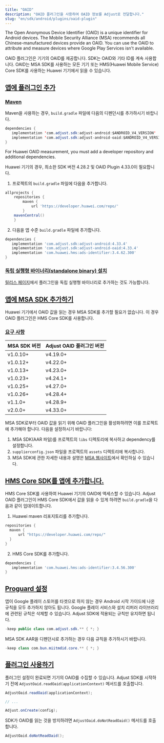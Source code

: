 ```yaml
---
title: "OAID"
description: "OAID 플러그인을 사용하여 OAID 정보를 Adjust로 전달합니다."
slug: "en/sdk/android/plugins/oaid-plugin"
---
```

The Open Anonymous Device Identifier \(OAID\) is a unique identifier for Android devices. The Mobile Security Alliance \(MSA\) recommends all Chinese\-manufactured devices provide an OAID. You can use the OAID to attribute and measure devices where Google Play Services isn't available.

OAID 플러그인은 기기의 OAID를 제공합니다. SDK는 OAID와 기타 ID를 계속 사용합니다. OAID는 MSA SDK를 사용하는 모든 기기 또는 HMS\(Huawei Mobile Service\) Core SDK를 사용하는 Huawei 기기에서 읽을 수 있습니다.

[앱에 플러그인 추가](add-the-plugin-to-your-app)
----------------------------------------

### [Maven](maven)

Maven을 사용하는 경우, `build.gradle` 파일에 다음의 디펜던시를 추가하시기 바랍니다. 

```java
dependencies {
   implementation 'com.adjust.sdk:adjust-android:$ANDROID_V4_VERSION'
   implementation 'com.adjust.sdk:adjust-android-oaid:$ANDROID_V4_VERSION'
}
```

For Huawei OAID measurement, you must add a developer repository and additional dependencies.
<callout type="important"> 

Huawei 기기의 경우, 최소한 SDK 버전 4\.28\.2 및 OAID Plugin 4\.33\.0이 필요합니다.
</Callout> 

1. 프로젝트의 `build.gradle` 파일에 다음을 추가합니다.

```groovy
allprojects {
    repositories {
        maven {
            url 'https://developer.huawei.com/repo/'
        }
    mavenCentral()
    }
```

2. 다음을 앱 수준 `build.gradle` 파일에 추가합니다.

```groovy
dependencies {
   implementation 'com.adjust.sdk:adjust-android:4.33.4'
   implementation 'com.adjust.sdk:adjust-android-oaid:4.33.4'
   implementation 'com.huawei.hms:ads-identifier:3.4.62.300'
}
```

### [독립 실행형 바이너리\(standalone binary\) 설치](install-standalone-binary)

[릴리스 페이지](https://github.com/adjust/android_sdk/releases)에서 플러그인을 독립 실행형 바이너리로 추가하는 것도 가능합니다.

[앱에 MSA SDK 추가하기](add-the-msa-sdk-to-your-app)
----------------------------------------------

<callout type="note"> 

Huawei 기기에서 OAID 값을 읽는 경우 MSA SDK를 추가할 필요가 없습니다. 이 경우 OAID 플러그인은 HMS Core SDK를 사용합니다.
</Callout> 

### [요구 사항](requirements)

|   MSA SDK 버전   | Adjust OAID 플러그인 버전 |
|----------------|---------------------|
| v1\.0\.10\+ | v4\.19\.0\+      |
| v1\.0\.12\+ | v4\.22\.0\+      |
| v1\.0\.13\+ | v4\.23\.0\+      |
| v1\.0\.23\+ | v4\.24\.1\+      |
| v1\.0\.25\+ | v4\.27\.0\+      |
| v1\.0\.26\+ | v4\.28\.4\+      |
| v1\.1\.0\+  | v4\.28\.9\+      |
| v2\.0\.0\+  | v4\.33\.0\+      |

MSA SDK로부터 OAID 값을 읽기 위해 OAID 플러그인을 활성화하려면 이를 프로젝트에 추가해야 합니다. 다음을 설정하시기 바랍니다:

1. MSA SDK\(AAR 파일\)를 프로젝트의 `libs` 디렉토리에 복사하고 dependency를 설정합니다.
2. `supplierconfig.json` 파일을 프로젝트의 `assets` 디렉토리에 복사합니다.
3. MSA SDK에 관한 자세한 내용과 설명은 [MSA 웹사이트](http://www.msa-alliance.cn/col.jsp?id=120)에서 확인하실 수 있습니다.

[HMS Core SDK를 앱에 추가합니다.](add-the-hms-core-sdk-to-your-app)
-----------------------------------------------------------

HMS Core SDK를 사용하여 Huawei 기기의 OAID에 액세스할 수 있습니다. Adjust OAID 플러그인이 HMS Core SDK에서 값을 읽을 수 있게 하려면 `build.gradle`을 다음과 같이 업데이트합니다.

1. Huawei maven 리포지토리를 추가합니다.

```groovy
repositories {
  maven {
      url "https://developer.huawei.com/repo/"
  }
}
```

2. HMS Core SDK를 추가합니다.

```groovy
dependencies {
   implementation 'com.huawei.hms:ads-identifier:3.4.56.300'
}
```

[Proguard 설정](proguard-settings)
--------------------------------

앱이 Google 플레이 스토어를 타겟으로 하지 않는 경우 Android 시작 가이드에 나온 규칙을 모두 추가하지 않아도 됩니다. Google 플레이 서비스와 설치 리퍼러 라이브러리에 관련된 규칙은 삭제할 수 있습니다. Adjust SDK에 적용되는 규칙만 유지하면 됩니다.

```java
-keep public class com.adjust.sdk.** { *; }
```

MSA SDK AAR을 디펜던시로 추가하는 경우 다음 규칙을 추가하시기 바랍니다.

```java
-keep class com.bun.miitmdid.core.** { *; }
```

[플러그인 사용하기](use-the-plugin)
---------------------------

플러그인 설정이 완료되면 기기의 OAID를 수집할 수 있습니다. Adjust SDK를 시작하기 전에 `AdjustOaid.readOaid(applicationContext)` 메서드를 호출합니다.
<tabs> <tab title="Java"> 

```java
AdjustOaid.readOaid(applicationContext);

// ...

Adjust.onCreate(config);
```

</Tab> </Tabs> 

SDK가 OAID를 읽는 것을 방지하려면 `AdjustOaid.doNotReadOaid()` 메서드를 호출합니다.
<tabs> <tab title="Java"> 

```java
AdjustOaid.doNotReadOaid();

```

</Tab> </Tabs>

